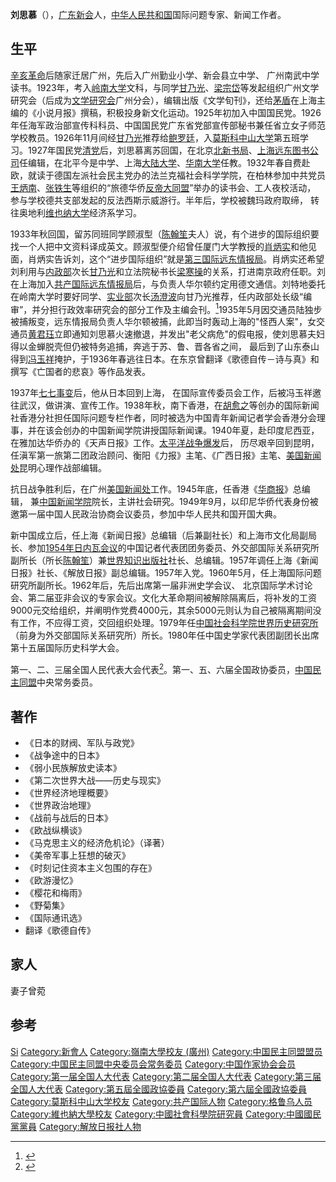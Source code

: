 {{For|同名演員|劉思慕 (演員)}}
'''刘思慕'''（{{bd|1904年|1月16日|1985年|2月21日}}），[[广东|广东]][[新会|新会]]人，[[中华人民共和国|中华人民共和国]]国际问题专家、新闻工作者。

== 生平 ==
[[辛亥革命|辛亥革命]]后随家迁居广州，先后入广州勤业小学、新会县立中学、 广州南武中学读书。1923年，考入[[岭南大学_(广州)|岭南大学]]文科，与同学[[甘乃光|甘乃光]]、[[梁宗岱|梁宗岱]]等发起组织广州文学研究会（后成为[[文学研究会|文学研究会]]广州分会），编辑出版《文学旬刊》，还给[[茅盾|茅盾]]在上海主编的《小说月报》撰稿，积极投身新文化运动。1925年初加入中国国民党。1926年任海军政治部宣传科科员、中国国民党广东省党部宣传部秘书兼任省立女子师范学校教员。1926年11月间经[[甘乃光|甘乃光]]推荐给[[鲍罗廷|鲍罗廷]]，入[[莫斯科中山大学|莫斯科中山大学]]第五班学习。1927年国民党[[清党|清党]]后，刘思慕离苏回国，在北京[[北新书局|北新书局]]、[[上海远东图书公司|上海远东图书公司]]任编辑，在北平今是中学、上海[[大陆大学|大陆大学]]、[[华南大学|华南大学]]任教。1932年春自费赴欧，就读于德国左派社会民主党办的法兰克福社会科学学院，在柏林参加中共党员[[王炳南|王炳南]]、[[张铁生|张铁生]]等组织的“旅德华侨[[反帝大同盟|反帝大同盟]]”举办的读书会、工人夜校活动， 参与学校德共支部发起的反法西斯示威游行。半年后，学校被魏玛政府取缔， 转往奥地利[[维也纳大学|维也纳大学]]经济系学习。

1933年秋回国，留苏同班同学顾淑型（[[陈翰笙|陈翰笙]]夫人）说，有个进步的国际组织要找一个人把中文资料译成英文。顾淑型便介绍曾任厦门大学教授的[[肖炳实|肖炳实]]和他见面，肖炳实告诉刘，这个“进步国际组织”就是[[第三国际远东情报局|第三国际远东情报局]]。肖炳实还希望刘利用与[[中华民国内政部|内政部]]次长[[甘乃光|甘乃光]]和立法院秘书长[[梁寒操|梁寒操]]的关系，打进南京政府任职。刘在上海加入[[共产国际远东情报局|共产国际远东情报局]]后，与负责人华尔顿约定用德文通信。刘特地委托在岭南大学时要好同学、[[中华民国实业部|实业部]]次长[[汤澄波|汤澄波]]向甘乃光推荐，任内政部处长级“编审”，并分担行政效率研究会的部分工作及主编会刊。<ref>{{Cite web |url=http://dangshi.people.com.cn/n/2014/0826/c85037-25542390.html |title=樊斌：“刘思慕打入国民党南京政府内政部始末”，《南京党史》2013年第5期 |accessdate=2019-11-09 |archive-date=2019-11-09 |archive-url=https://web.archive.org/web/20191109102546/http://dangshi.people.com.cn/n/2014/0826/c85037-25542390.html |dead-url=no }}</ref>1935年5月因交通员陆独步被捕叛变，远东情报局负责人华尔顿被捕，此即当时轰动上海的"怪西人案"，女交通员[[黄君珏|黄君珏]]立即通知刘思慕火速撤退，并发出"老父病危"的假电报，使刘思慕夫妇得以金蝉脱壳但仍被特务追捕，奔逃于苏、鲁、晋各省之间， 最后到了山东泰山得到[[冯玉祥|冯玉祥]]掩护，于1936年春逃往日本。在东京曾翻译《歌德自传－诗与真》和撰写《亡国者的悲哀》等作品发表。

1937年[[七七事变|七七事变]]后，他从日本回到上海， 在国际宣传委员会工作，后被冯玉祥邀往武汉，做讲演、宣传工作。1938年秋，南下香港，在[[胡愈之|胡愈之]]等创办的国际新闻社香港分社担任国际问题专栏作者，同时被选为中国青年新闻记者学会香港分会理事，并在该会创办的中国新闻学院讲授国际新闻课。1940年夏，赴印度尼西亚，在雅加达华侨办的《天声日报》工作。[[太平洋战争爆发|太平洋战争爆发]]后， 历尽艰辛回到昆明，任滇军第一旅第二团政治顾问、衡阳《力报》主笔、《广西日报》主笔、[[美国新闻处|美国新闻处]]昆明心理作战部编辑。

抗日战争胜利后，在广州[[美国新闻处|美国新闻处]]工作。1945年底，任香港《[[华商报_(香港)|华商报]]》总编辑， 兼[[中国新闻学院|中国新闻学院]]院长，主讲社会研究。1949年9月，以印尼华侨代表身份被邀第一届中国人民政治协商会议委员，参加中华人民共和国开国大典。

新中国成立后，任上海《新闻日报》总编辑（后兼副社长）和上海市文化局副局长、参加[[1954年日内瓦会议|1954年日内瓦会议]]的中国记者代表团团务委员、外交部国际关系研究所副所长（所长[[陈翰笙|陈翰笙]]）兼[[世界知识出版社|世界知识出版社]]社长、总编辑。1957年调任上海《新闻日报》社长、《解放日报》副总编辑。1957年入党。1960年5月，任上海国际问题研究所副所长。1962年后，先后出席第一届非洲史学会议、 北京国际学术讨论会、第二届亚非会议的专家会议。文化大革命期间被解除隔离后，将补发的工资9000元交给组织，并阐明作党费4000元，其余5000元则认为自己被隔离期间没有工作，不应得工资，交回组织处理。1979年任[[中国社会科学院世界历史研究所|中国社会科学院世界历史研究所]]（前身为外交部国际关系研究所）所长。1980年任中国史学家代表团副团长出席第十五届国际历史科学大会。

第一、二、三届全国人民代表大会代表<ref>{{cite book|author=全国人民代表大会常务委员会办公厅|title=中华人民共和国第一届全国人民代表大会代表名单|year=1955年|publisher=全国人民代表大会常务委员会办公厅|url=http://book.ucdrs.superlib.net/views/specific/2929/bookDetail.jsp?dxNumber=000005772167&d=546843D0AE2464CD1C95896344A85614&fenlei=04070402|access-date=2015-01-27|archive-date=2019-01-24|archive-url=https://web.archive.org/web/20190124105450/http://book.ucdrs.superlib.net/views/specific/2929/bookDetail.jsp?dxNumber=000005772167&d=546843D0AE2464CD1C95896344A85614&fenlei=04070402|dead-url=no}}</ref>。第一、五、六届全国政协委员，[[中国民主同盟|中国民主同盟]]中央常务委员。
==著作==
* 《日本的财阀、军队与政党》
* 《战争途中的日本》
* 《弱小民族解放史读本》
* 《第二次世界大战——历史与现实》
* 《世界经济地理概要》
* 《世界政治地理》
* 《战前与战后的日本》
* 《欧战纵横谈》
* 《马克思主义的经济危机论》（译著）
* 《美帝军事上狂想的破灭》
* 《时刻记住资本主义包围的存在》
* 《欧游漫忆》
* 《樱花和梅雨》
* 《野菊集》
* 《国际通讯选》
* 翻译《歌德自传》
==家人==
妻子曾菀
== 参考 ==
{{reflist}}

{{中国民主同盟第四届中央委员会}}
{{中国民主同盟第五届中央委员会}}

{{Authority control}}
{{DEFAULTSORT:Liu刘}}
[[Category:刘姓|Si]]
[[Category:新會人|Category:新會人]]
[[Category:嶺南大學校友_(廣州)|Category:嶺南大學校友 (廣州)]]
[[Category:中国民主同盟盟员|Category:中国民主同盟盟员]]
[[Category:中国民主同盟中央委员会常务委员|Category:中国民主同盟中央委员会常务委员]]
[[Category:中国作家协会会员|Category:中国作家协会会员]]
[[Category:第一届全国人大代表|Category:第一届全国人大代表]]
[[Category:第二届全国人大代表|Category:第二届全国人大代表]]
[[Category:第三届全国人大代表|Category:第三届全国人大代表]]
[[Category:第五屆全國政協委員|Category:第五屆全國政協委員]]
[[Category:第六屆全國政協委員|Category:第六屆全國政協委員]]
[[Category:莫斯科中山大学校友|Category:莫斯科中山大学校友]]
[[Category:共产国际人物|Category:共产国际人物]]
[[Category:格鲁乌人员|Category:格鲁乌人员]]
[[Category:維也納大學校友|Category:維也納大學校友]]
[[Category:中國社會科學院研究員|Category:中國社會科學院研究員]]
[[Category:中國國民黨黨員|Category:中國國民黨黨員]]
[[Category:解放日报社人物|Category:解放日报社人物]]